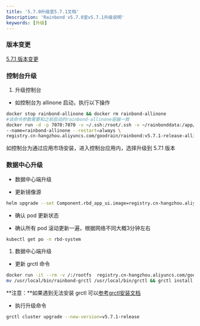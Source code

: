 ```yaml
---
title: '5.7.0升级至5.7.1文档'
Description: 'Rainbond v5.7.0至v5.7.1升级说明'
keywords: [升级]
---
```



### 版本变更

[5.7.1 版本变更](/community/change/5.7.1)

### 控制台升级

<Tabs groupId="upgrade">
  <TabItem value="Basic Edition" label="Basic Edition">

1. 升级控制台

- 如控制台为 allinone 启动，执行以下操作

```bash
docker stop rainbond-allinone && docker rm rainbond-allinone
#该命令参数需要和之前启动的rainbond-allinone容器一致
docker run -d -p 7070:7070 -v ~/.ssh:/root/.ssh -v ~/rainbonddata:/app/data \
--name=rainbond-allinone --restart=always \
registry.cn-hangzhou.aliyuncs.com/goodrain/rainbond:v5.7.1-release-allinone
```

如控制台为通过应用市场安装，进入控制台应用内，选择升级到 5.7.1 版本
</TabItem>
</Tabs>

###  数据中心升级

<Tabs groupId="upgrade">
  <TabItem value="helm" label="helm" default>

- 数据中心端升级

- 更新镜像源

```bash
helm upgrade --set Component.rbd_app_ui.image=registry.cn-hangzhou.aliyuncs.com/goodrain/rainbond:v5.7.1-release-allinone --set operator.image.tag=v5.7.1-release --set Cluster.installVersion=v5.7.1-release rainbond rainbond/rainbond-cluster -n rbd-system
```

- 确认 pod 更新状态

- 确认所有 pod 滚动更新一遍，根据网络不同大概3分钟左右

```bash
kubectl get po -n rbd-system 
```

  </TabItem>

<TabItem value="Basic Edition" label="Basic Edition">

1. 数据中心端升级

- 更新 grctl 命令

```bash
docker run -it --rm -v /:/rootfs  registry.cn-hangzhou.aliyuncs.com/goodrain/rbd-grctl:v5.7.1-release copy
mv /usr/local/bin/rainbond-grctl /usr/local/bin/grctl && grctl install
```

**注意：**如果遇到无法安装 grctl 可以[参考grctl安装文档](/docs/ops-guide/tools/grctl/)

- 执行升级命令

```bash
grctl cluster upgrade --new-version=v5.7.1-release
```

  </TabItem>
</Tabs>
      

